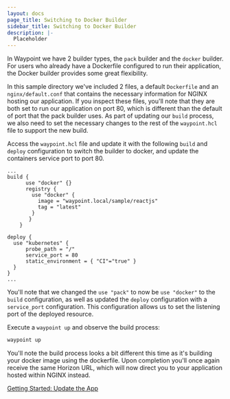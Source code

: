```yaml
---
layout: docs
page_title: Switching to Docker Builder
sidebar_title: Switching to Docker Builder
description: |-
  Placeholder
---
```


In Waypoint we have 2 builder types, the `pack` builder and the `docker` builder. For users who already have a Dockerfile configured to run their application, the Docker builder provides some great flexibility.

In this sample directory we've included 2 files, a default `Dockerfile` and an `nginx/default.conf` that contains the necessary information for NGINX hosting our application. If you inspect these files,
you'll note that they are both set to run our application on port 80, which is different than the default of port that the pack builder uses. As part of updating our `build` process, we also need to set the
necessary changes to the rest of the `waypoint.hcl` file to support the new build.

Access the `waypoint.hcl` file and update it with the following `build` and `deploy` configuration to switch the builder to docker, and update the containers service port to port 80.

```shell
...
build {
      use "docker" {}
      registry {
        use "docker" {
          image = "waypoint.local/sample/reactjs"
          tag = "latest"
        }
       }
    }

deploy {
  use "kubernetes" {
      probe_path = "/"
      service_port = 80
      static_environment = { "CI"="true" }
  }
}
...
```

You'll note that we changed the `use "pack"` to now be `use "docker"` to the `build` configuration, as well as updated the `deploy` configuration
with a `service_port` configuration. This configuration allows us to set the listening port of the deployed resource.

Execute a `waypoint up` and observe the build process:

```bash
waypoint up
```

You'll note the build process looks a bit different this time as it's building your docker image using the dockerfile. Upon completion you'll once again receive the same Horizon URL,
which will now direct you to your application hosted within NGINX instead.

[Getting Started: Update the App](/docs/getting-started/k8s-example-app/update-app)
